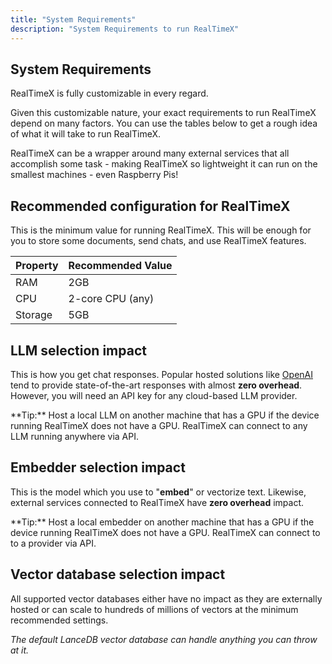 ```yaml
---
title: "System Requirements"
description: "System Requirements to run RealTimeX"
---
```



## System Requirements

RealTimeX is fully customizable in every regard.

Given this customizable nature, your exact requirements to run RealTimeX depend on many factors. You can use the tables below to get a rough idea of what it will take to run RealTimeX.

RealTimeX can be a wrapper around many external services that all accomplish some task - making RealTimeX so lightweight it can run on the smallest machines - even Raspberry Pis!

## Recommended configuration for RealTimeX

This is the minimum value for running RealTimeX. This will be enough for you to store some documents, send chats, and use RealTimeX features.

| Property | Recommended Value |
| -------- | ----------------- |
| RAM      | 2GB               |
| CPU      | 2-core CPU (any)  |
| Storage  | 5GB               |

## LLM selection impact

This is how you get chat responses. Popular hosted solutions like [OpenAI](https://openai.com/) tend to provide state-of-the-art responses with almost **zero overhead**. However, you will need an API key for any cloud-based LLM provider.

<Callout type="info" emoji="️💡">
  **Tip:** Host a local LLM on another machine that has a GPU if the device
  running RealTimeX does not have a GPU. RealTimeX can connect to any LLM
  running anywhere via API.
</Callout>

## Embedder selection impact

This is the model which you use to "**embed**" or vectorize text. Likewise, external services connected to RealTimeX have **zero overhead** impact.

<Callout type="info" emoji="️💡">
  **Tip:** Host a local embedder on another machine that has a GPU if the device
  running RealTimeX does not have a GPU. RealTimeX can connect to to a
  provider via API.
</Callout>

## Vector database selection impact

All supported vector databases either have no impact as they are externally hosted or can scale to hundreds of millions of vectors at the minimum recommended settings.

_The default LanceDB vector database can handle anything you can throw at it._
